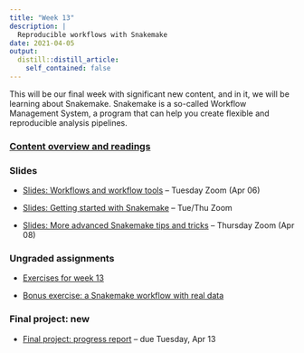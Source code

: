 ```yaml
---
title: "Week 13"
description: |
  Reproducible workflows with Snakemake
date: 2021-04-05
output:
  distill::distill_article:
    self_contained: false
---
```


This will be our final week with significant new content, and in it,
we will be learning about Snakemake.
Snakemake is a so-called Workflow Management System,
a program that can help you create flexible and reproducible analysis pipelines.

### [Content overview and readings](../../w13_readings.html)

### Slides

- [Slides: Workflows and workflow tools](../week-13/slides/13-1.html) -- Tuesday Zoom (Apr 06)
 
- [Slides: Getting started with Snakemake](../week-13/slides/13-2.html) -- Tue/Thu Zoom

- [Slides: More advanced Snakemake tips and tricks](../week-13/slides/13-3.html) -- Thursday Zoom (Apr 08)

### Ungraded assignments

- [Exercises for week 13](../../w13_exercises.html)

- [Bonus exercise: a Snakemake workflow with real data](../../w13_exercises-bonus.html)

### Final project: new

- [Final project: progress report](../../finalproject_progress.html) -- due Tuesday, Apr 13

